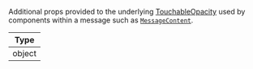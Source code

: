 Additional props provided to the underlying [TouchableOpacity](https://reactnative.dev/docs/touchableopacity#props) used by components within a message such as [`MessageContent`](../../../ui-components/message_content.mdx#additionaltouchableprops).

| Type |
| - |
| object |
